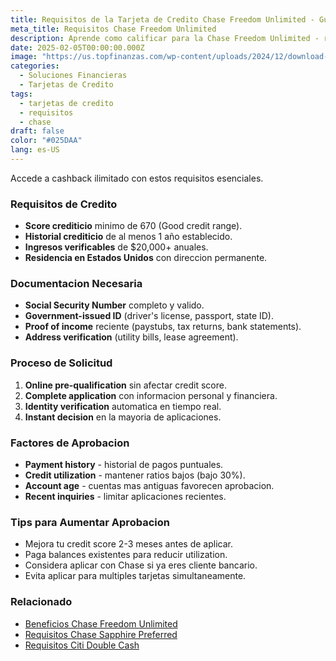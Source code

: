 ```yaml
---
title: Requisitos de la Tarjeta de Credito Chase Freedom Unlimited - Guia de Elegibilidad
meta_title: Requisitos Chase Freedom Unlimited
description: Aprende como calificar para la Chase Freedom Unlimited - requisitos de credito, documentos necesarios y estrategias para maximizar tus posibilidades de aprobacion.
date: 2025-02-05T00:00:00.000Z
image: "https://us.topfinanzas.com/wp-content/uploads/2024/12/download-18.webp"
categories:
  - Soluciones Financieras
  - Tarjetas de Credito
tags:
  - tarjetas de credito
  - requisitos
  - chase
draft: false
color: "#025DAA"
lang: es-US
---
```


Accede a cashback ilimitado con estos requisitos esenciales.

### Requisitos de Credito

- **Score crediticio** minimo de 670 (Good credit range).
- **Historial crediticio** de al menos 1 año establecido.
- **Ingresos verificables** de $20,000+ anuales.
- **Residencia en Estados Unidos** con direccion permanente.

### Documentacion Necesaria

- **Social Security Number** completo y valido.
- **Government-issued ID** (driver's license, passport, state ID).
- **Proof of income** reciente (paystubs, tax returns, bank statements).
- **Address verification** (utility bills, lease agreement).

### Proceso de Solicitud

1. **Online pre-qualification** sin afectar credit score.
2. **Complete application** con informacion personal y financiera.
3. **Identity verification** automatica en tiempo real.
4. **Instant decision** en la mayoria de aplicaciones.

<AdZone id="us_site_4" />

### Factores de Aprobacion

- **Payment history** - historial de pagos puntuales.
- **Credit utilization** - mantener ratios bajos (bajo 30%).
- **Account age** - cuentas mas antiguas favorecen aprobacion.
- **Recent inquiries** - limitar aplicaciones recientes.

### Tips para Aumentar Aprobacion

- Mejora tu credit score 2-3 meses antes de aplicar.
- Paga balances existentes para reducir utilization.
- Considera aplicar con Chase si ya eres cliente bancario.
- Evita aplicar para multiples tarjetas simultaneamente.

### Relacionado

- [Beneficios Chase Freedom Unlimited](/soluciones-financieras/beneficios-de-la-tarjeta-de-credito-chase-freedom-unlimited-cashback-ilimitado-y-mas)
- [Requisitos Chase Sapphire Preferred](/soluciones-financieras/requisitos-de-la-tarjeta-de-credito-chase-sapphire-preferred-viajes-premium)
- [Requisitos Citi Double Cash](/soluciones-financieras/requisitos-de-la-tarjeta-de-credito-citi-double-cash-2-cashback)
